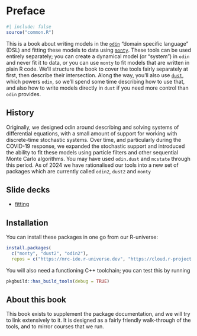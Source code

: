 # Preface {.unnumbered}

```r
#| include: false
source("common.R")
```

This is a book about writing models in the [`odin`](https://mrc-ide.github.io/odin2) "domain specific language" (DSL) and fitting these models to data using [`monty`](https://mrc-ide.github.io/monty).  These tools can be used entirely separately; you can create a dynamical model (or "system") in `odin` and never fit it to data, or you can use `monty` to fit models that are written in plain R code.  We'll structure the book to cover the tools fairly separately at first, then describe their intersection.  Along the way, you'll also use [`dust`](https://mrc-ide.github.io/dust2), which powers `odin`, so we'll spend some time describing how to use that, and also how to write models directly in `dust` if you need more control than `odin` provides.

## History

Originally, we designed odin around describing and solving systems of differential equations, with a small amount of support for working with discrete-time stochastic systems.  Over time, and particularly during the COVID-19 response, we expanded the stochastic support and introduced the ability to fit these models using particle filters and other sequential Monte Carlo algorithms.  You may have used `odin.dust` and `mcstate` through this period.  As of 2024 we have rationalised our tools into a new set of packages which are currently called `odin2`, `dust2` and `monty`

## Slide decks

* [fitting](slides/fitting.html)

## Installation

You can install these packages in one go from our R-universe:

```r
install.packages(
  c("monty", "dust2", "odin2"),
  repos = c("https://mrc-ide.r-universe.dev", "https://cloud.r-project.org"))
```

You will also need a functioning C++ toolchain; you can test this by running

```r
pkgbuild::has_build_tools(debug = TRUE)
```

## About this book

This book exists to supplement the package documentation, and we will try to link extensively to it.  It is designed as a fairly friendly walk-through of the tools, and to mirror courses that we run.
